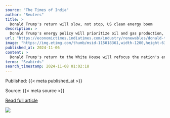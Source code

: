 ```yaml
---
source: "The Times of India"
author: "Reuters"
title: >
  Donald Trump's return will slow, not stop, US clean energy boom
description: >
  Donald Trump's energy policy will prioritize oil and gas production, but the renewable energy boom is likely to continue due to the Inflation Reduction Act's bipartisan support and ongoing market forces.
url: "https://economictimes.indiatimes.com/industry/renewables/donald-trumps-return-will-slow-not-stop-us-clean-energy-boom/articleshow/115018299.cms"
image: "https://img.etimg.com/thumb/msid-115018361,width-1200,height-630,imgsize-52792,overlay-economictimes/articleshow.jpg"
published_at: 2024-11-06
content: >
  Donald Trump's return to the White House will refocus the nation's energy policy onto maximizing oil and gas production and away from fighting climate change, but the Republican win in Tuesday's pres… [+5053 chars]
terms: "Seabirds"
search_timestamp: 2024-11-08 01:02:18
---
```



Published: {{< meta published_at >}}


Source: {{< meta source >}}


[Read full article]({{< meta url >}}){target='_blank'}



![](`r rmarkdown::metadata$image[1]`)
